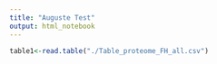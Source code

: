 ```yaml
---
title: "Auguste Test"
output: html_notebook
---
```



```r
table1<-read.table("./Table_proteome_FH_all.csv")
```

